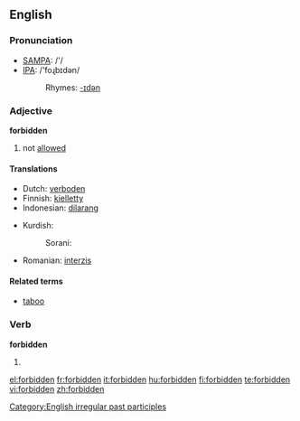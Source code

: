 ==English==
{{wikipedia}}

===Pronunciation===

* [[w:SAMPA|SAMPA]]: /'/
* [[w:IPA|IPA]]: /'foɻbɪdən/
*:Rhymes: [[Rhymes:English:-ɪdən|-ɪdən]]

===Adjective===
'''forbidden'''

# not [[allowed]]

====Translations====
{{top}}
*Dutch: [[verboden]]
*Finnish: [[kielletty]]
*Indonesian: [[dilarang]]
{{mid}}
*Kurdish: 
*:Sorani: {{t|ku|قه‌ده‌غه‌|tr=qadagha|sc=KUchar}}
*Romanian: [[interzis]]
{{bottom}}

====Related terms====
*[[taboo]]

===Verb===
'''forbidden'''
# {{past participle of|[[forbid]]}}

[[Category:English irregular past participles]]

[[el:forbidden]]
[[fr:forbidden]]
[[it:forbidden]]
[[hu:forbidden]]
[[fi:forbidden]]
[[te:forbidden]]
[[vi:forbidden]]
[[zh:forbidden]]